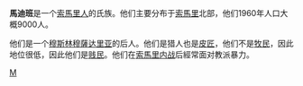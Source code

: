 {{expand|time=2011-03-09T13:15:32+00:00}}
'''馬迪班'''是一个[[索馬里人|索馬里人]]的氏族。他们主要分布于[[索馬里|索馬里]]北部，他们1960年人口大概9000人。

他们是一个[[穆斯林|穆斯林]][[穆薩达里亚|穆薩达里亚]]的后人。他们是猎人也是[[皮匠|皮匠]]，他们不是[[牧民|牧民]]，因此地位很低，因此他们是[[贱民|贱民]]。他们在[[索馬里内战|索馬里内战]]后經常面对教派暴力。

[[Category:索马里民族|M]]